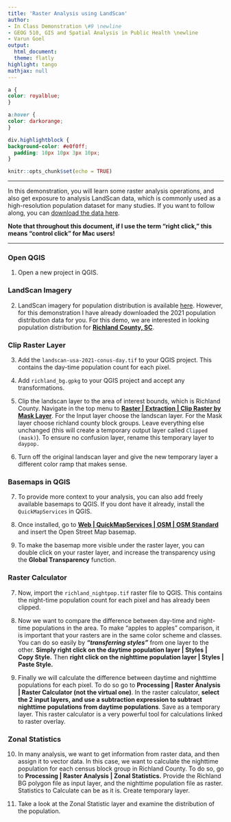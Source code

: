 ```yaml
---
title: 'Raster Analysis using LandScan'
author:
- In Class Demonstration \#9 \newline
- GEOG 510, GIS and Spatial Analysis in Public Health \newline
- Varun Goel
output:
  html_document:
  theme: flatly
highlight: tango
mathjax: null
---
```


```css
a {
color: royalblue;
}

a:hover {
color: darkorange;
}

div.highlightblock { 
background-color: #e0f0ff; 
  padding: 10px 10px 3px 10px;
}
```

```r
knitr::opts_chunk$set(echo = TRUE)
```

------------------------------------------------------------------------

In this demonstration, you will learn some raster analysis operations, and also get exposure to analysis LandScan data, which is commonly used as a high-resolution population dataset for many studies. If you want to follow along, you can [download the data here](https://drive.google.com/file/d/16nVNjk_kFm_8p_oZPzmkYferC_bQ8jPl/view?usp=sharing).

**Note that throughout this document, if I use the term "right click," this means "control click" for Mac users!**

------------------------------------------------------------------------

### Open QGIS

1.  Open a new project in QGIS.

### LandScan Imagery

2.  LandScan imagery for population distribution is available [here](https://landscan.ornl.gov). However, for this demonstration I have already downloaded the 2021 population distribution data for you. For this demo, we are interested in looking population distribution for [**Richland County, SC**]{.underline}.

### Clip Raster Layer

3.  Add the `landscan-usa-2021-conus-day.tif` to your QGIS project. This contains the day-time population count for each pixel.

4.  Add `richland_bg.gpkg` to your QGIS project and accept any transformations.

5.  Clip the landscan layer to the area of interest bounds, which is Richland County. Navigate in the top menu to [**Raster \| Extraction \| Clip Raster by Mask Layer**]{.underline}. For the Input layer choose the landscan layer. For the Mask layer choose richland county block groups. Leave everything else unchanged (this will create a temporary output layer called `Clipped (mask)`). To ensure no confusion layer, rename this temporary layer to `daypop.`

6.  Turn off the original landscan layer and give the new temporary layer a different color ramp that makes sense.

### Basemaps in QGIS

7.  To provide more context to your analysis, you can also add freely available basemaps to QGIS. If you dont have it already, install the `QuickMapServices` in QGIS.

8.  Once installed, go to [**Web \| QuickMapServices \| OSM \| OSM Standard**]{.underline} and insert the Open Street Map basemap.

9.  To make the basemap more visible under the raster layer, you can double click on your raster layer, and increase the transparency using the **Global Transparency** function.

### Raster Calculator

7.  Now, import the `richland_nightpop.tif` raster file to QGIS. This contains the night-time population count for each pixel and has already been clipped.

8.  Now we want to compare the difference between day-time and night-time populations in the area. To make "apples to apples" comparison, it is important that your rasters are in the same color scheme and classes. You can do so easily by ***"transferring styles"*** from one layer to the other. **Simply right click on the daytime population layer \| Styles \| Copy Style.** Then **right click on the nighttime population layer \| Styles \| Paste Style.**

9.  Finally we will calculate the difference between daytime and nighttime populations for each pixel. To do so go to **Processing \| Raster Analysis \| Raster Calculator (not the virtual one)**. In the raster calculator, **select the 2 input layers, and use a subtraction expression to subtract nighttime populations from daytime populations**. Save as a temporary layer. This raster calculator is a very powerful tool for calculations linked to raster overlay.

### Zonal Statistics

10. In many analysis, we want to get information from raster data, and then assign it to vector data. In this case, we want to calculate the nighttime population for each census block group in Richland County. To do so, go to **Processing \| Raster Analysis \| Zonal Statistics.** Provide the Richland BG polygon file as input layer, and the nighttime population file as raster. Statistics to Calculate can be as it is. Create temporary layer.

11. Take a look at the Zonal Statistic layer and examine the distribution of the population.
